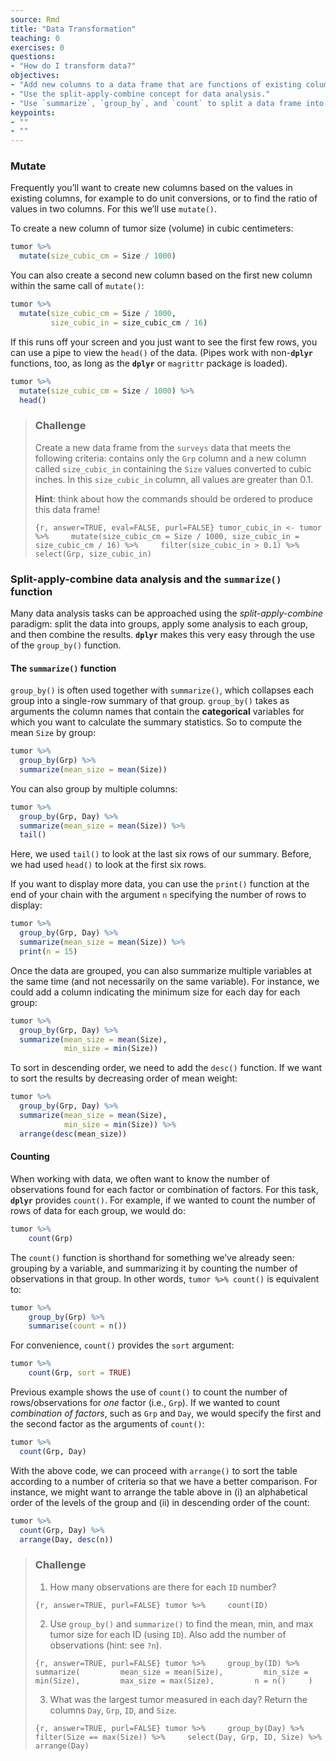 ```yaml
---
source: Rmd
title: "Data Transformation"
teaching: 0
exercises: 0
questions:
- "How do I transform data?"
objectives:
- "Add new columns to a data frame that are functions of existing columns with `mutate`."
- "Use the split-apply-combine concept for data analysis."
- "Use `summarize`, `group_by`, and `count` to split a data frame into groups of observations, apply summary statistics for each group, and then combine the results."
keypoints:
- ""
- ""
---
```


### Mutate

Frequently you'll want to create new columns based on the values in existing
columns, for example to do unit conversions, or to find the ratio of values in two
columns. For this we'll use `mutate()`.

To create a new column of tumor size (volume) in cubic centimeters:

```r
tumor %>%
  mutate(size_cubic_cm = Size / 1000)
```

You can also create a second new column based on the first new column within the same call of `mutate()`:

```r
tumor %>%
  mutate(size_cubic_cm = Size / 1000,
         size_cubic_in = size_cubic_cm / 16)
```

If this runs off your screen and you just want to see the first few rows, you
can use a pipe to view the `head()` of the data. (Pipes work with non-**`dplyr`**
functions, too, as long as the **`dplyr`** or `magrittr` package is loaded).

```r
tumor %>%
  mutate(size_cubic_cm = Size / 1000) %>%
  head()
```

> ### Challenge {.challenge}
>
>  Create a new data frame from the `surveys` data that meets the following
>  criteria: contains only the `Grp` column and a new column called
>  `size_cubic_in` containing the `Size` values converted to cubic inches.
>  In this `size_cubic_in` column, all values are greater than 0.1.
>
>  **Hint**: think about how the commands should be ordered to produce this data frame!
> 
> ```{r, answer=TRUE, eval=FALSE, purl=FALSE}
> tumor_cubic_in <- tumor %>%
>     mutate(size_cubic_cm = Size / 1000,
         size_cubic_in = size_cubic_cm / 16) %>%
>     filter(size_cubic_in > 0.1) %>%
>     select(Grp, size_cubic_in)
> ```

### Split-apply-combine data analysis and the `summarize()` function

Many data analysis tasks can be approached using the *split-apply-combine*
paradigm: split the data into groups, apply some analysis to each group, and
then combine the results. **`dplyr`** makes this very easy through the use of the
`group_by()` function.


#### The `summarize()` function

`group_by()` is often used together with `summarize()`, which collapses each
group into a single-row summary of that group.  `group_by()` takes as arguments
the column names that contain the **categorical** variables for which you want
to calculate the summary statistics. So to compute the mean `Size` by group:

```r
tumor %>%
  group_by(Grp) %>%
  summarize(mean_size = mean(Size))
```

You can also group by multiple columns:

```r
tumor %>%
  group_by(Grp, Day) %>%
  summarize(mean_size = mean(Size)) %>% 
  tail()
```

Here, we used `tail()` to look at the last six rows of our summary. Before, we had 
used `head()` to look at the first six rows. 

If you want to display more data, you can use the `print()` function
at the end of your chain with the argument `n` specifying the number of rows to
display:

```r
tumor %>%
  group_by(Grp, Day) %>%
  summarize(mean_size = mean(Size)) %>% 
  print(n = 15)
```

Once the data are grouped, you can also summarize multiple variables at the same
time (and not necessarily on the same variable). For instance, we could add a
column indicating the minimum size for each day for each group:

```r
tumor %>%
  group_by(Grp, Day) %>%
  summarize(mean_size = mean(Size),
            min_size = min(Size))
```

To sort in descending order, we need to add the `desc()` function. If we want to sort the results by decreasing order of mean weight:

```r
tumor %>%
  group_by(Grp, Day) %>%
  summarize(mean_size = mean(Size),
            min_size = min(Size)) %>%
  arrange(desc(mean_size))
```


#### Counting

When working with data, we often want to know the number of observations found
for each factor or combination of factors. For this task, **`dplyr`** provides
`count()`. For example, if we wanted to count the number of rows of data for
each group, we would do:

```r
tumor %>%
    count(Grp) 
```

The `count()` function is shorthand for something we've already seen: grouping by a variable, and summarizing it by counting the number of observations in that group. In other words, `tumor %>% count()` is equivalent to:  

```r
tumor %>%
    group_by(Grp) %>%
    summarise(count = n())
```

For convenience, `count()` provides the `sort` argument:  

```r
tumor %>%
    count(Grp, sort = TRUE) 
```

Previous example shows the use of `count()` to count the number of rows/observations 
for *one* factor (i.e., `Grp`). 
If we wanted to count *combination of factors*, such as `Grp` and `Day`, 
we would specify the first and the second factor as the arguments of `count()`:

```r
tumor %>%
  count(Grp, Day) 
```

With the above code, we can proceed with `arrange()` to sort the table 
according to a number of criteria so that we have a better comparison. 
For instance, we might want to arrange the table above in (i) an alphabetical order of 
the levels of the group and (ii) in descending order of the count:

```r
tumor %>%
  count(Grp, Day) %>%
  arrange(Day, desc(n))
```

> ### Challenge {.challenge}
>
> 1. How many observations are there for each `ID` number?
>
> ```{r, answer=TRUE, purl=FALSE}
> tumor %>%
>     count(ID) 
> ```
>
> 2. Use `group_by()` and `summarize()` to find the mean, min, and max tumor
> size for each ID (using `ID`). Also add the number of
> observations (hint: see `?n`).
>
> ```{r, answer=TRUE, purl=FALSE}
> tumor %>%
>     group_by(ID) %>%
>     summarize(
>         mean_size = mean(Size),
>         min_size = min(Size),
>         max_size = max(Size),
>         n = n()
>     )
> ```
>
> 3. What was the largest tumor measured in each day? Return the columns `Day`,
> `Grp`, `ID`, and `Size`.
>
> ```{r, answer=TRUE, purl=FALSE}
> tumor %>%
>     group_by(Day) %>%
>     filter(Size == max(Size)) %>%
>     select(Day, Grp, ID, Size) %>%
>     arrange(Day)
> ```

